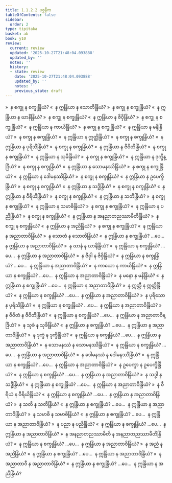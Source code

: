 ```yaml
---
title: 1.1.2.2 ပစ္စနီက
tableOfContents: false
sidebar:
  order: 2
type: tipitaka
basket: ab
book: y10
review:
  current: review
  updated: '2025-10-27T21:48:04.093888'
  updated_by: ''
  notes: ''
  history:
  - state: review
    date: '2025-10-27T21:48:04.093888'
    updated_by: ''
    notes: ''
    previous_state: draft
---
```



<ReviewStatus review={frontmatter.review} showDetails={true} />

<HypothesisAnnotation frontmatter={frontmatter} />

<DynamicBreadcrumb />

<Division number="26" book="y10" e="ch" v="35" p="77">

<Paragraph number="217" book="y10">
»  န စက္ခု န စက္ခုန္ဒြိယံ?
</Paragraph>

<Paragraph number="218" book="y10">
«  န ဣန္ဒြိယာ န သောတိန္ဒြိယံ?
</Paragraph>

<Paragraph number="219" book="y10">
»  န စက္ခု န စက္ခုန္ဒြိယံ?
</Paragraph>

<Paragraph number="220" book="y10">
«  န ဣန္ဒြိယာ န ဃာနိန္ဒြိယံ?
</Paragraph>

<Paragraph number="221" book="y10">
»  န စက္ခု န စက္ခုန္ဒြိယံ?
</Paragraph>

<Paragraph number="222" book="y10">
«  န ဣန္ဒြိယာ န ဇိဝှိန္ဒြိယံ?
</Paragraph>

<Paragraph number="223" book="y10">
»  န စက္ခု န စက္ခုန္ဒြိယံ?
</Paragraph>

<Paragraph number="224" book="y10">
«  န ဣန္ဒြိယာ န ကာယိန္ဒြိယံ?
</Paragraph>

<Paragraph number="225" book="y10">
»  န စက္ခု န စက္ခုန္ဒြိယံ?
</Paragraph>

<Paragraph number="226" book="y10">
«  န ဣန္ဒြိယာ န မနိန္ဒြိယံ?
</Paragraph>

<Paragraph number="227" book="y10">
»  န စက္ခု န စက္ခုန္ဒြိယံ?
</Paragraph>

<Paragraph number="228" book="y10">
«  န ဣန္ဒြိယာ န ဣတ္ထိန္ဒြိယံ?
</Paragraph>

<Paragraph number="229" book="y10">
»  န စက္ခု န စက္ခုန္ဒြိယံ?
</Paragraph>

<Paragraph number="230" book="y10">
«  န ဣန္ဒြိယာ န ပုရိသိန္ဒြိယံ?
</Paragraph>

<Paragraph number="231" book="y10">
»  န စက္ခု န စက္ခုန္ဒြိယံ?
</Paragraph>

<Paragraph number="232" book="y10">
«  န ဣန္ဒြိယာ န ဇီဝိတိန္ဒြိယံ?
</Paragraph>

<Paragraph number="233" book="y10">
»  န စက္ခု န စက္ခုန္ဒြိယံ?
</Paragraph>

<Paragraph number="234" book="y10">
«  န ဣန္ဒြိယာ န သုခိန္ဒြိယံ?
</Paragraph>

<Paragraph number="235" book="y10">
»  န စက္ခု န စက္ခုန္ဒြိယံ?
</Paragraph>

<Paragraph number="236" book="y10">
«  န ဣန္ဒြိယာ န ဒုက္ခိန္ဒြိယံ?
</Paragraph>

<Paragraph number="237" book="y10">
»  န စက္ခု န စက္ခုန္ဒြိယံ?
</Paragraph>

<Paragraph number="238" book="y10">
«  န ဣန္ဒြိယာ န သောမနဿိန္ဒြိယံ?
</Paragraph>

<Paragraph number="239" book="y10">
»  န စက္ခု န စက္ခုန္ဒြိယံ?
</Paragraph>

<Paragraph number="240" book="y10">
«  န ဣန္ဒြိယာ န ဒေါမနဿိန္ဒြိယံ?
</Paragraph>

<Paragraph number="241" book="y10">
»  န စက္ခု န စက္ခုန္ဒြိယံ?
</Paragraph>

<Paragraph number="242" book="y10">
«  န ဣန္ဒြိယာ န ဥပေက္ခိန္ဒြိယံ?
</Paragraph>

<Paragraph number="243" book="y10">
»  န စက္ခု န စက္ခုန္ဒြိယံ?
</Paragraph>

<Paragraph number="244" book="y10">
«  န ဣန္ဒြိယာ န သဒ္ဓိန္ဒြိယံ?
</Paragraph>

<Paragraph number="245" book="y10">
»  န စက္ခု န စက္ခုန္ဒြိယံ?
</Paragraph>

<Paragraph number="246" book="y10">
«  န ဣန္ဒြိယာ န ဝီရိယိန္ဒြိယံ?
</Paragraph>

<Paragraph number="247" book="y10">
»  န စက္ခု န စက္ခုန္ဒြိယံ?
</Paragraph>

<Paragraph number="248" book="y10">
«  န ဣန္ဒြိယာ န သတိန္ဒြိယံ?
</Paragraph>

<Paragraph number="249" book="y10">
»  န စက္ခု န စက္ခုန္ဒြိယံ?
</Paragraph>

<Paragraph number="250" book="y10">
«  န ဣန္ဒြိယာ န သမာဓိန္ဒြိယံ?
</Paragraph>

<Paragraph number="251" book="y10">
»  န စက္ခု န စက္ခုန္ဒြိယံ?
</Paragraph>

<Paragraph number="252" book="y10">
«  န ဣန္ဒြိယာ န ပညိန္ဒြိယံ?
</Paragraph>

<Paragraph number="253" book="y10">
»  န စက္ခု န စက္ခုန္ဒြိယံ?
</Paragraph>

<Paragraph number="254" book="y10">
«  န ဣန္ဒြိယာ န အနညာတညဿာမီတိန္ဒြိယံ?
</Paragraph>

<Paragraph number="255" book="y10">
»  န စက္ခု န စက္ခုန္ဒြိယံ?
</Paragraph>

<Paragraph number="256" book="y10">
«  န ဣန္ဒြိယာ န အညိန္ဒြိယံ?
</Paragraph>

<Paragraph number="257" book="y10">
»  န စက္ခု န စက္ခုန္ဒြိယံ?
</Paragraph>

<Paragraph number="258" book="y10">
«  န ဣန္ဒြိယာ န အညာတာဝိန္ဒြိယံ?
</Paragraph>

</Division>
<Division number="27" book="y10" e="ch" v="35" p="78">

<Paragraph number="259" book="y10">
»  န သောတံ န သောတိန္ဒြိယံ?
</Paragraph>

<Paragraph number="260" book="y10">
«  န ဣန္ဒြိယာ န စက္ခုန္ဒြိယံ? …ပေ…  န ဣန္ဒြိယာ န အညာတာဝိန္ဒြိယံ?
</Paragraph>

</Division>
<Division number="28" book="y10" e="ch" v="35" p="78">

<Paragraph number="261" book="y10">
»  န ဃာနံ န ဃာနိန္ဒြိယံ?
</Paragraph>

<Paragraph number="262" book="y10">
«  န ဣန္ဒြိယာ န စက္ခုန္ဒြိယံ? …ပေ…  န ဣန္ဒြိယာ န အညာတာဝိန္ဒြိယံ?
</Paragraph>

</Division>
<Division number="29" book="y10" e="ch" v="35" p="78">

<Paragraph number="263" book="y10">
»  န ဇိဝှါ န ဇိဝှိန္ဒြိယံ?
</Paragraph>

<Paragraph number="264" book="y10">
«  န ဣန္ဒြိယာ န စက္ခုန္ဒြိယံ? …ပေ…  န ဣန္ဒြိယာ န အညာတာဝိန္ဒြိယံ?
</Paragraph>

</Division>
<Division number="30" book="y10" e="ch" v="35" p="78">

<Paragraph number="265" book="y10">
»  န ကာယော န ကာယိန္ဒြိယံ?
</Paragraph>

<Paragraph number="266" book="y10">
«  န ဣန္ဒြိယာ န စက္ခုန္ဒြိယံ? …ပေ…  န ဣန္ဒြိယာ န အညာတာဝိန္ဒြိယံ?
</Paragraph>

</Division>
<Division number="31" book="y10" e="ch" v="35" p="78">

<Paragraph number="267" book="y10">
»  န မနော န မနိန္ဒြိယံ?
</Paragraph>

<Paragraph number="268" book="y10">
«  န ဣန္ဒြိယာ န စက္ခုန္ဒြိယံ? …ပေ…  န ဣန္ဒြိယာ န အညာတာဝိန္ဒြိယံ?
</Paragraph>

</Division>
<Division number="32" book="y10" e="ch" v="35" p="79">

<Paragraph number="269" book="y10">
»  န ဣတ္ထီ န ဣတ္ထိန္ဒြိယံ?
</Paragraph>

<Paragraph number="270" book="y10">
«  န ဣန္ဒြိယာ န စက္ခုန္ဒြိယံ? …ပေ…  န ဣန္ဒြိယာ န အညာတာဝိန္ဒြိယံ?
</Paragraph>

</Division>
<Division number="33" book="y10" e="ch" v="35" p="79">

<Paragraph number="271" book="y10">
»  န ပုရိသော န ပုရိသိန္ဒြိယံ?
</Paragraph>

<Paragraph number="272" book="y10">
«  န ဣန္ဒြိယာ န စက္ခုန္ဒြိယံ? …ပေ…  န ဣန္ဒြိယာ န အညာတာဝိန္ဒြိယံ?
</Paragraph>

</Division>
<Division number="34" book="y10" e="ch" v="35" p="79">

<Paragraph number="273" book="y10">
»  န ဇီဝိတံ န ဇီဝိတိန္ဒြိယံ?
</Paragraph>

<Paragraph number="274" book="y10">
«  န ဣန္ဒြိယာ န စက္ခုန္ဒြိယံ? …ပေ…  န ဣန္ဒြိယာ န အညာတာဝိန္ဒြိယံ?
</Paragraph>

</Division>
<Division number="35" book="y10" e="ch" v="35" p="79">

<Paragraph number="275" book="y10">
»  န သုခံ န သုခိန္ဒြိယံ?
</Paragraph>

<Paragraph number="276" book="y10">
«  န ဣန္ဒြိယာ န စက္ခုန္ဒြိယံ? …ပေ…  န ဣန္ဒြိယာ န အညာတာဝိန္ဒြိယံ?
</Paragraph>

</Division>
<Division number="36" book="y10" e="ch" v="35" p="79">

<Paragraph number="277" book="y10">
»  န ဒုက္ခံ န ဒုက္ခိန္ဒြိယံ?
</Paragraph>

<Paragraph number="278" book="y10">
«  န ဣန္ဒြိယာ န စက္ခုန္ဒြိယံ? …ပေ…  န ဣန္ဒြိယာ န အညာတာဝိန္ဒြိယံ?
</Paragraph>

</Division>
<Division number="37" book="y10" e="ch" v="35" p="79">

<Paragraph number="279" book="y10">
»  န သောမနဿံ န သောမနဿိန္ဒြိယံ?
</Paragraph>

<Paragraph number="280" book="y10">
«  န ဣန္ဒြိယာ န စက္ခုန္ဒြိယံ? …ပေ…  န ဣန္ဒြိယာ န အညာတာဝိန္ဒြိယံ?
</Paragraph>

</Division>
<Division number="38" book="y10" e="ch" v="35" p="79">

<Paragraph number="281" book="y10">
»  န ဒေါမနဿံ န ဒေါမနဿိန္ဒြိယံ?
</Paragraph>

<Paragraph number="282" book="y10">
«  န ဣန္ဒြိယာ န စက္ခုန္ဒြိယံ? …ပေ…  န ဣန္ဒြိယာ န အညာတာဝိန္ဒြိယံ?
</Paragraph>

</Division>
<Division number="39" book="y10" e="ch" v="35" p="79">

<Paragraph number="283" book="y10">
»  န ဥပေက္ခာ န ဥပေက္ခိန္ဒြိယံ?
</Paragraph>

<Paragraph number="284" book="y10">
«  န ဣန္ဒြိယာ န စက္ခုန္ဒြိယံ? …ပေ…  န ဣန္ဒြိယာ န အညာတာဝိန္ဒြိယံ?
</Paragraph>

</Division>
<Division number="40" book="y10" e="ch" v="35" p="79">

<Paragraph number="285" book="y10">
»  န သဒ္ဓါ န သဒ္ဓိန္ဒြိယံ?
</Paragraph>

<Paragraph number="286" book="y10">
«  န ဣန္ဒြိယာ န စက္ခုန္ဒြိယံ? …ပေ…  န ဣန္ဒြိယာ န အညာတာဝိန္ဒြိယံ?
</Paragraph>

</Division>
<Division number="41" book="y10" e="ch" v="35" p="79">

<Paragraph number="287" book="y10">
»  န ဝီရိယံ န ဝီရိယိန္ဒြိယံ?
</Paragraph>

<Paragraph number="288" book="y10">
«  န ဣန္ဒြိယာ န စက္ခုန္ဒြိယံ? …ပေ…  န ဣန္ဒြိယာ န အညာတာဝိန္ဒြိယံ?
</Paragraph>

</Division>
<Division number="42" book="y10" e="ch" v="35" p="79">

<Paragraph number="289" book="y10">
»  န သတိ န သတိန္ဒြိယံ?
</Paragraph>

<Paragraph number="290" book="y10">
«  န ဣန္ဒြိယာ န စက္ခုန္ဒြိယံ? …ပေ…  န ဣန္ဒြိယာ န အညာတာဝိန္ဒြိယံ?
</Paragraph>

</Division>
<Division number="43" book="y10" e="ch" v="35" p="79">

<Paragraph number="291" book="y10">
»  န သမာဓိ န သမာဓိန္ဒြိယံ?
</Paragraph>

<Paragraph number="292" book="y10">
«  န ဣန္ဒြိယာ န စက္ခုန္ဒြိယံ? …ပေ…  န ဣန္ဒြိယာ န အညာတာဝိန္ဒြိယံ?
</Paragraph>

</Division>
<Division number="44" book="y10" e="ch" v="35" p="80">

<Paragraph number="293" book="y10">
»  န ပညာ န ပညိန္ဒြိယံ?
</Paragraph>

<Paragraph number="294" book="y10">
«  န ဣန္ဒြိယာ န စက္ခုန္ဒြိယံ? …ပေ…  န ဣန္ဒြိယာ န အညာတာဝိန္ဒြိယံ?
</Paragraph>

</Division>
<Division number="45" book="y10" e="ch" v="35" p="80">

<Paragraph number="295" book="y10">
»  န အနညာတညဿာမီတိ န အနညာတညဿာမီတိန္ဒြိယံ?
</Paragraph>

<Paragraph number="296" book="y10">
«  န ဣန္ဒြိယာ န စက္ခုန္ဒြိယံ? …ပေ…  န ဣန္ဒြိယာ န အညာတာဝိန္ဒြိယံ?
</Paragraph>

</Division>
<Division number="46" book="y10" e="ch" v="35" p="80">

<Paragraph number="297" book="y10">
»  န အညံ န အညိန္ဒြိယံ?
</Paragraph>

<Paragraph number="298" book="y10">
«  န ဣန္ဒြိယာ န စက္ခုန္ဒြိယံ? …ပေ…  န ဣန္ဒြိယာ န အညာတာဝိန္ဒြိယံ?
</Paragraph>

</Division>
<Division number="47" book="y10" e="ch" v="35" p="80">

<Paragraph number="299" book="y10">
»  န အညာတာဝီ န အညာတာဝိန္ဒြိယံ?
</Paragraph>

<Paragraph number="300" book="y10">
«  န ဣန္ဒြိယာ န စက္ခုန္ဒြိယံ? …ပေ…  န ဣန္ဒြိယာ န အညိန္ဒြိယံ?
</Paragraph>
</Division>